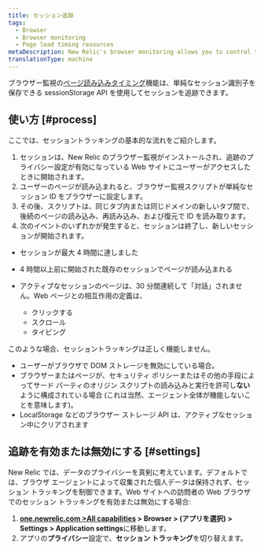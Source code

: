 ```yaml
---
title: セッション追跡
tags:
  - Browser
  - Browser monitoring
  - Page load timing resources
metaDescription: New Relic's browser monitoring allows you to control tracking of user session IDs on your website.
translationType: machine
---
```


ブラウザー監視の[ページ読み込みタイミング](/docs/browser/new-relic-browser/page-load-timing-resources/page-load-timing-process)機能は、単純なセッション識別子を保存できる sessionStorage API を使用してセッションを追跡できます。

## 使い方 [#process]

ここでは、セッショントラッキングの基本的な流れをご紹介します。

1. セッションは、New Relic のブラウザー監視がインストールされ、追跡のプライバシー設定が有効になっている Web サイトにユーザーがアクセスしたときに開始されます。
2. ユーザーのページが読み込まれると、ブラウザー監視スクリプトが単純なセッション ID をブラウザーに設定します。
3. その後、スクリプトは、同じタブ内または同じドメインの新しいタブ間で、後続のページの読み込み、再読み込み、および復元で ID を読み取ります。
4. 次のイベントのいずれかが発生すると、セッションは終了し、新しいセッションが開始されます。

* セッションが最大 4 時間に達しました

* 4 時間以上前に開始された既存のセッションでページが読み込まれる

* アクティブなセッションのページは、30 分間連続して「対話」されません。Web ページとの相互作用の定義は、

  * クリックする
  * スクロール
  * タイピング

このような場合、セッショントラッキングは正しく機能しません。

* ユーザーがブラウザで DOM ストレージを無効にしている場合。
* ブラウザーまたはページが、セキュリティ ポリシーまたはその他の手段によってサード パーティのオリジン スクリプトの読み込みと実行を許可し**ない**ように構成されている場合 (これは当然、エージェント全体が機能しないことを意味します)。
* LocalStorage などのブラウザー ストレージ API は、アクティブなセッション中にクリアされます

## 追跡を有効または無効にする [#settings]

New Relic では、データのプライバシーを真剣に考えています。デフォルトでは、ブラウザ エージェントによって収集された個人データは保持されず、セッション トラッキングを制御できます。Web サイトへの訪問者の Web ブラウザでのセッション トラッキングを有効または無効にする場合:

1. **[one.newrelic.com >All capabilities](https://one.newrelic.com/all-capabilities) > Browser > (アプリを選択) > Settings > Application settings**に移動します。
2. アプリの**プライバシー**設定で、**セッション トラッキング**を切り替えます。